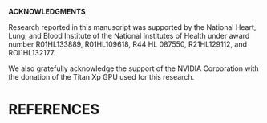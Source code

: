 

\clearpage

__ACKNOWLEDGMENTS__

Research reported in this manuscript was supported by the National Heart, Lung, and Blood Institute
of the National Institutes of Health under award number R01HL133889, R01HL109618, R44 HL 087550, 
R21HL129112, and ROI1HL132177.

We also gratefully acknowledge the support of the NVIDIA Corporation with the donation of the Titan 
Xp GPU used for this research.

\clearpage

# REFERENCES
